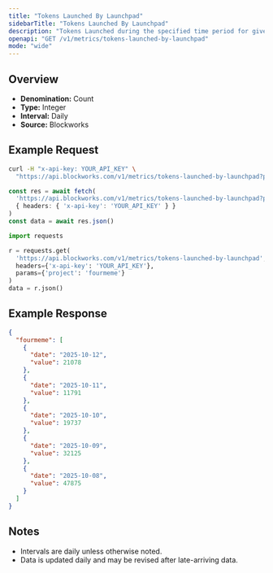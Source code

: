 ```yaml
---
title: "Tokens Launched By Launchpad"
sidebarTitle: "Tokens Launched By Launchpad"
description: "Tokens Launched during the specified time period for given launchpad."
openapi: "GET /v1/metrics/tokens-launched-by-launchpad"
mode: "wide"
---
```


## Overview

- **Denomination:** Count
- **Type:** Integer
- **Interval:** Daily
- **Source:** Blockworks

## Example Request

<CodeGroup>

```bash cURL
curl -H "x-api-key: YOUR_API_KEY" \
  "https://api.blockworks.com/v1/metrics/tokens-launched-by-launchpad?project=fourmeme"
```

```typescript TypeScript
const res = await fetch(
  'https://api.blockworks.com/v1/metrics/tokens-launched-by-launchpad?project=fourmeme',
  { headers: { 'x-api-key': 'YOUR_API_KEY' } }
)
const data = await res.json()
```

```python Python
import requests

r = requests.get(
  'https://api.blockworks.com/v1/metrics/tokens-launched-by-launchpad',
  headers={'x-api-key': 'YOUR_API_KEY'},
  params={'project': 'fourmeme'}
)
data = r.json()
```

</CodeGroup>

## Example Response

```json
{
  "fourmeme": [
    {
      "date": "2025-10-12",
      "value": 21078
    },
    {
      "date": "2025-10-11",
      "value": 11791
    },
    {
      "date": "2025-10-10",
      "value": 19737
    },
    {
      "date": "2025-10-09",
      "value": 32125
    },
    {
      "date": "2025-10-08",
      "value": 47875
    }
  ]
}
```

## Notes
- Intervals are daily unless otherwise noted.
- Data is updated daily and may be revised after late-arriving data.